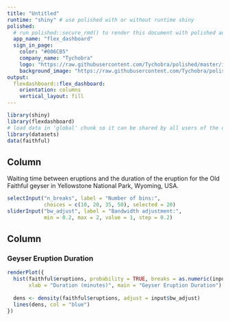 ```yaml
---
title: "Untitled"
runtime: "shiny" # use polished with or without runtime shiny
polished:
  # run polished::secure_rmd() to render this document with polished authentication
  app_name: "flex_dashboard"
  sign_in_page:
    color: "#006CB5"
    company_name: "Tychobra"
    logo: "https://raw.githubusercontent.com/Tychobra/polished/master/inst/assets/images/tychobra_logo_white.svg"
    background_image: "https://raw.githubusercontent.com/Tychobra/polished_example_apps/master/02_custom_sign_in/www/images/milky_way.jpeg"
output:  
  flexdashboard::flex_dashboard: 
    orientation: columns
    vertical_layout: fill
---
```


```r
library(shiny)
library(flexdashboard)
# load data in 'global' chunk so it can be shared by all users of the dashboard
library(datasets)
data(faithful)
```

Column {.sidebar}
-----------------------------------------------------------------------

Waiting time between eruptions and the duration of the eruption for the
Old Faithful geyser in Yellowstone National Park, Wyoming, USA.

```r
selectInput("n_breaks", label = "Number of bins:",
            choices = c(10, 20, 35, 50), selected = 20)
sliderInput("bw_adjust", label = "Bandwidth adjustment:",
            min = 0.2, max = 2, value = 1, step = 0.2)
```

Column
-----------------------------------------------------------------------

### Geyser Eruption Duration

```r
renderPlot({
  hist(faithful$eruptions, probability = TRUE, breaks = as.numeric(input$n_breaks),
       xlab = "Duration (minutes)", main = "Geyser Eruption Duration")
  
  dens <- density(faithful$eruptions, adjust = input$bw_adjust)
  lines(dens, col = "blue")
})
```